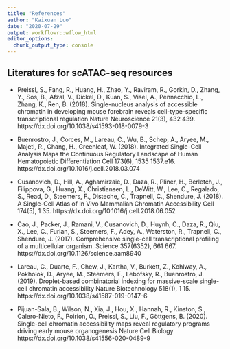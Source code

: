 ```yaml
---
title: "References"
author: "Kaixuan Luo"
date: "2020-07-29"
output: workflowr::wflow_html
editor_options:
  chunk_output_type: console
---
```


## Literatures for scATAC-seq resources
* Preissl, S., Fang, R., Huang, H., Zhao, Y., Raviram, R., Gorkin, D., Zhang, Y., Sos, B., Afzal, V., Dickel, D., Kuan, S., Visel, A., Pennacchio, L., Zhang, K., Ren, B. (2018). Single-nucleus analysis of accessible chromatin in developing mouse forebrain reveals cell-type-specific transcriptional regulation Nature Neuroscience  21(3), 432 439. https://dx.doi.org/10.1038/s41593-018-0079-3

* Buenrostro, J., Corces, M., Lareau, C., Wu, B., Schep, A., Aryee, M., Majeti, R., Chang, H., Greenleaf, W. (2018). Integrated Single-Cell Analysis Maps the Continuous Regulatory Landscape of Human Hematopoietic Differentiation Cell 173(6), 1535 1537.e16. https://dx.doi.org/10.1016/j.cell.2018.03.074

* Cusanovich, D., Hill, A., Aghamirzaie, D., Daza, R., Pliner, H., Berletch, J., Filippova, G., Huang, X., Christiansen, L., DeWitt, W., Lee, C., Regalado, S., Read, D., Steemers, F., Disteche, C., Trapnell, C., Shendure, J. (2018). A Single-Cell Atlas of In&nbsp;Vivo Mammalian Chromatin Accessibility Cell 174(5), 1 35. https://dx.doi.org/10.1016/j.cell.2018.06.052

* Cao, J., Packer, J., Ramani, V., Cusanovich, D., Huynh, C., Daza, R., Qiu, X., Lee, C., Furlan, S., Steemers, F., Adey, A., Waterston, R., Trapnell, C., Shendure, J. (2017). Comprehensive single-cell transcriptional profiling of a multicellular organism. Science 357(6352), 661 667. https://dx.doi.org/10.1126/science.aam8940

* Lareau, C., Duarte, F., Chew, J., Kartha, V., Burkett, Z., Kohlway, A., Pokholok, D., Aryee, M., Steemers, F., Lebofsky, R., Buenrostro, J. (2019). Droplet-based combinatorial indexing for massive-scale single-cell chromatin accessibility Nature Biotechnology 518(1), 1 15. https://dx.doi.org/10.1038/s41587-019-0147-6 

* Pijuan-Sala, B., Wilson, N., Xia, J., Hou, X., Hannah, R., Kinston, S., Calero-Nieto, F., Poirion, O., Preissl, S., Liu, F., Göttgens, B. (2020). Single-cell chromatin accessibility maps reveal regulatory programs driving early mouse organogenesis Nature Cell Biology https://dx.doi.org/10.1038/s41556-020-0489-9


